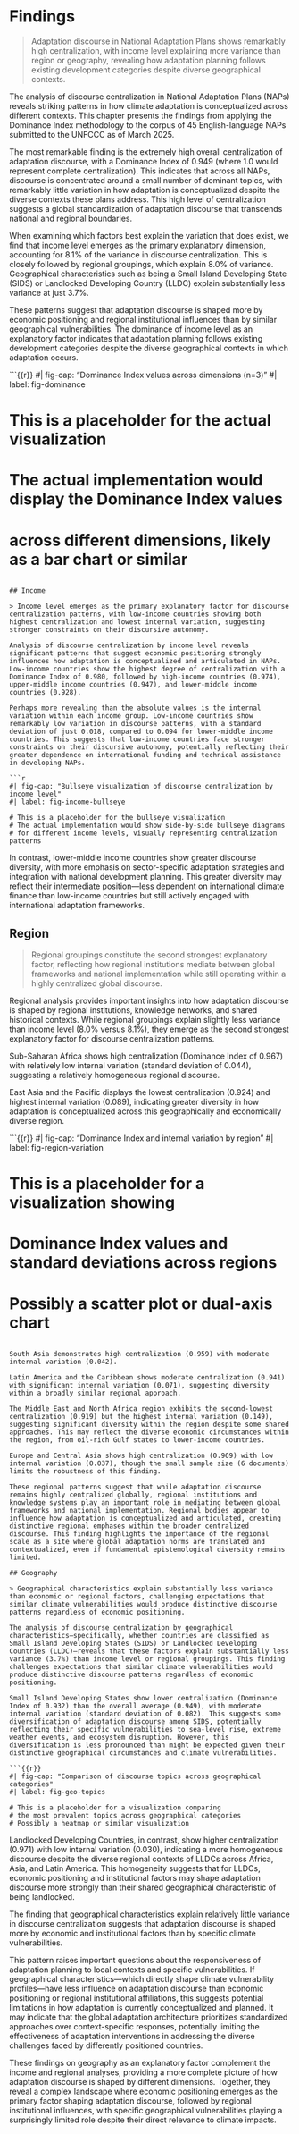 # Findings {#sec-findings}

> Adaptation discourse in National Adaptation Plans shows remarkably high centralization, with income level explaining more variance than region or geography, revealing how adaptation planning follows existing development categories despite diverse geographical contexts.

The analysis of discourse centralization in National Adaptation Plans (NAPs) reveals striking patterns in how climate adaptation is conceptualized across different contexts. This chapter presents the findings from applying the Dominance Index methodology to the corpus of 45 English-language NAPs submitted to the UNFCCC as of March 2025.

The most remarkable finding is the extremely high overall centralization of adaptation discourse, with a Dominance Index of 0.949 (where 1.0 would represent complete centralization). This indicates that across all NAPs, discourse is concentrated around a small number of dominant topics, with remarkably little variation in how adaptation is conceptualized despite the diverse contexts these plans address. This high level of centralization suggests a global standardization of adaptation discourse that transcends national and regional boundaries.

When examining which factors best explain the variation that does exist, we find that income level emerges as the primary explanatory dimension, accounting for 8.1% of the variance in discourse centralization. This is closely followed by regional groupings, which explain 8.0% of variance. Geographical characteristics such as being a Small Island Developing State (SIDS) or Landlocked Developing Country (LLDC) explain substantially less variance at just 3.7%.

These patterns suggest that adaptation discourse is shaped more by economic positioning and regional institutional influences than by similar geographical vulnerabilities. The dominance of income level as an explanatory factor indicates that adaptation planning follows existing development categories despite the diverse geographical contexts in which adaptation occurs.

```{{r}}
#| fig-cap: "Dominance Index values across dimensions (n=3)"
#| label: fig-dominance

# This is a placeholder for the actual visualization
# The actual implementation would display the Dominance Index values
# across different dimensions, likely as a bar chart or similar

```

## Income

> Income level emerges as the primary explanatory factor for discourse centralization patterns, with low-income countries showing both highest centralization and lowest internal variation, suggesting stronger constraints on their discursive autonomy.

Analysis of discourse centralization by income level reveals significant patterns that suggest economic positioning strongly influences how adaptation is conceptualized and articulated in NAPs. Low-income countries show the highest degree of centralization with a Dominance Index of 0.980, followed by high-income countries (0.974), upper-middle income countries (0.947), and lower-middle income countries (0.928).

Perhaps more revealing than the absolute values is the internal variation within each income group. Low-income countries show remarkably low variation in discourse patterns, with a standard deviation of just 0.018, compared to 0.094 for lower-middle income countries. This suggests that low-income countries face stronger constraints on their discursive autonomy, potentially reflecting their greater dependence on international funding and technical assistance in developing NAPs.

```r
#| fig-cap: "Bullseye visualization of discourse centralization by income level"
#| label: fig-income-bullseye

# This is a placeholder for the bullseye visualization
# The actual implementation would show side-by-side bullseye diagrams
# for different income levels, visually representing centralization patterns

```

In contrast, lower-middle income countries show greater discourse diversity, with more emphasis on sector-specific adaptation strategies and integration with national development planning. This greater diversity may reflect their intermediate position—less dependent on international climate finance than low-income countries but still actively engaged with international adaptation frameworks.

## Region

> Regional groupings constitute the second strongest explanatory factor, reflecting how regional institutions mediate between global frameworks and national implementation while still operating within a highly centralized global discourse.

Regional analysis provides important insights into how adaptation discourse is shaped by regional institutions, knowledge networks, and shared historical contexts. While regional groupings explain slightly less variance than income level (8.0% versus 8.1%), they emerge as the second strongest explanatory factor for discourse centralization patterns.

Sub-Saharan Africa shows high centralization (Dominance Index of 0.967) with relatively low internal variation (standard deviation of 0.044), suggesting a relatively homogeneous regional discourse. 

East Asia and the Pacific displays the lowest centralization (0.924) and highest internal variation (0.089), indicating greater diversity in how adaptation is conceptualized across this geographically and economically diverse region. 

```{{r}}
#| fig-cap: "Dominance Index and internal variation by region"
#| label: fig-region-variation

# This is a placeholder for a visualization showing
# Dominance Index values and standard deviations across regions
# Possibly a scatter plot or dual-axis chart

```

South Asia demonstrates high centralization (0.959) with moderate internal variation (0.042). 

Latin America and the Caribbean shows moderate centralization (0.941) with significant internal variation (0.071), suggesting diversity within a broadly similar regional approach.

The Middle East and North Africa region exhibits the second-lowest centralization (0.919) but the highest internal variation (0.149), suggesting significant diversity within the region despite some shared approaches. This may reflect the diverse economic circumstances within the region, from oil-rich Gulf states to lower-income countries.

Europe and Central Asia shows high centralization (0.969) with low internal variation (0.037), though the small sample size (6 documents) limits the robustness of this finding. 

These regional patterns suggest that while adaptation discourse remains highly centralized globally, regional institutions and knowledge systems play an important role in mediating between global frameworks and national implementation. Regional bodies appear to influence how adaptation is conceptualized and articulated, creating distinctive regional emphases within the broader centralized discourse. This finding highlights the importance of the regional scale as a site where global adaptation norms are translated and contextualized, even if fundamental epistemological diversity remains limited.

## Geography

> Geographical characteristics explain substantially less variance than economic or regional factors, challenging expectations that similar climate vulnerabilities would produce distinctive discourse patterns regardless of economic positioning.

The analysis of discourse centralization by geographical characteristics—specifically, whether countries are classified as Small Island Developing States (SIDS) or Landlocked Developing Countries (LLDC)—reveals that these factors explain substantially less variance (3.7%) than income level or regional groupings. This finding challenges expectations that similar climate vulnerabilities would produce distinctive discourse patterns regardless of economic positioning.

Small Island Developing States show lower centralization (Dominance Index of 0.932) than the overall average (0.949), with moderate internal variation (standard deviation of 0.082). This suggests some diversification of adaptation discourse among SIDS, potentially reflecting their specific vulnerabilities to sea-level rise, extreme weather events, and ecosystem disruption. However, this diversification is less pronounced than might be expected given their distinctive geographical circumstances and climate vulnerabilities.

```{{r}}
#| fig-cap: "Comparison of discourse topics across geographical categories"
#| label: fig-geo-topics

# This is a placeholder for a visualization comparing
# the most prevalent topics across geographical categories
# Possibly a heatmap or similar visualization

```

Landlocked Developing Countries, in contrast, show higher centralization (0.971) with low internal variation (0.030), indicating a more homogeneous discourse despite the diverse regional contexts of LLDCs across Africa, Asia, and Latin America. This homogeneity suggests that for LLDCs, economic positioning and institutional factors may shape adaptation discourse more strongly than their shared geographical characteristic of being landlocked.

The finding that geographical characteristics explain relatively little variance in discourse centralization suggests that adaptation discourse is shaped more by economic and institutional factors than by specific climate vulnerabilities. 

This pattern raises important questions about the responsiveness of adaptation planning to local contexts and specific vulnerabilities. If geographical characteristics—which directly shape climate vulnerability profiles—have less influence on adaptation discourse than economic positioning or regional institutional affiliations, this suggests potential limitations in how adaptation is currently conceptualized and planned. It may indicate that the global adaptation architecture prioritizes standardized approaches over context-specific responses, potentially limiting the effectiveness of adaptation interventions in addressing the diverse challenges faced by differently positioned countries.

These findings on geography as an explanatory factor complement the income and regional analyses, providing a more complete picture of how adaptation discourse is shaped by different dimensions. Together, they reveal a complex landscape where economic positioning emerges as the primary factor shaping adaptation discourse, followed by regional institutional influences, with specific geographical vulnerabilities playing a surprisingly limited role despite their direct relevance to climate impacts.